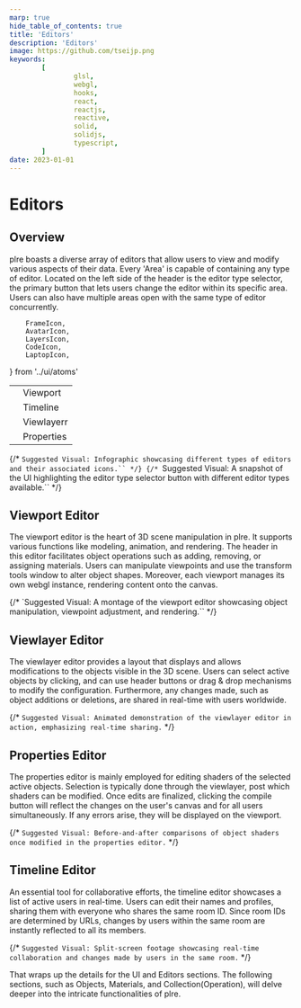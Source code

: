 ```yaml
---
marp: true
hide_table_of_contents: true
title: 'Editors'
description: 'Editors'
image: https://github.com/tseijp.png
keywords:
        [
                glsl,
                webgl,
                hooks,
                react,
                reactjs,
                reactive,
                solid,
                solidjs,
                typescript,
        ]
date: 2023-01-01
---
```


# Editors

## Overview

plre boasts a diverse array of editors that allow users to view and modify various aspects of their data.
Every 'Area' is capable of containing any type of editor.
Located on the left side of the header is the editor type selector,
the primary button that lets users change the editor within its specific area. Users can also have multiple areas open with the same type of editor concurrently.

        FrameIcon,
        AvatarIcon,
        LayersIcon,
        CodeIcon,
        LaptopIcon,
} from '../ui/atoms'

<table>
        <tr>
                <td>
                        <FrameIcon />
                </td>
                <td>Viewport</td>
        </tr>
        <tr>
                <td>
                        <AvatarIcon />
                </td>
                <td>Timeline</td>
        </tr>
        <tr>
                <td>
                        <LayersIcon />
                </td>
                <td>Viewlayerr</td>
        </tr>
        <tr>
                <td>
                        <CodeIcon />
                </td>
                <td>Properties</td>
        </tr>
</table>

{/* `Suggested Visual: Infographic showcasing different types of editors and their associated icons.`` */}
{/* `Suggested Visual: A snapshot of the UI highlighting the editor type selector button with different editor types available.`` */}

## Viewport Editor

The viewport editor is the heart of 3D scene manipulation in plre. It supports various functions like modeling, animation, and rendering. The header in this editor facilitates object operations such as adding, removing, or assigning materials. Users can manipulate viewpoints and use the transform tools window to alter object shapes. Moreover, each viewport manages its own webgl instance, rendering content onto the canvas.

{/* `Suggested Visual: A montage of the viewport editor showcasing object manipulation, viewpoint adjustment, and rendering.`` */}

## Viewlayer Editor

The viewlayer editor provides a layout that displays and allows modifications to the objects visible in the 3D scene. Users can select active objects by clicking, and can use header buttons or drag & drop mechanisms to modify the configuration. Furthermore, any changes made, such as object additions or deletions, are shared in real-time with users worldwide.

{/* `Suggested Visual: Animated demonstration of the viewlayer editor in action, emphasizing real-time sharing.` */}

## Properties Editor

The properties editor is mainly employed for editing shaders of the selected active objects. Selection is typically done through the viewlayer, post which shaders can be modified. Once edits are finalized, clicking the compile button will reflect the changes on the user's canvas and for all users simultaneously. If any errors arise, they will be displayed on the viewport.

{/* `Suggested Visual: Before-and-after comparisons of object shaders once modified in the properties editor.` */}

## Timeline Editor

An essential tool for collaborative efforts, the timeline editor showcases a list of active users in real-time. Users can edit their names and profiles, sharing them with everyone who shares the same room ID. Since room IDs are determined by URLs, changes by users within the same room are instantly reflected to all its members.

{/* `Suggested Visual: Split-screen footage showcasing real-time collaboration and changes made by users in the same room.` */}

That wraps up the details for the UI and Editors sections. The following sections, such as Objects, Materials, and Collection(Operation), will delve deeper into the intricate functionalities of plre.
